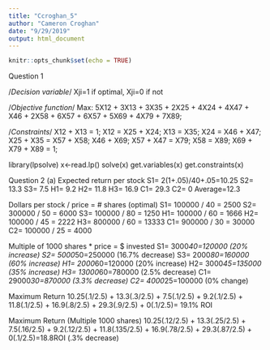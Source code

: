 ---
title: "Ccroghan_5"
author: "Cameron Croghan"
date: "9/29/2019"
output: html_document
---

```{r setup, include=FALSE}
knitr::opts_chunk$set(echo = TRUE)
```
Question 1

/*Decision variable*/
Xji=1 if optimal, Xji=0 if not

/*Objective function*/
Max: 5X12 + 3X13 + 3X35 + 2X25 + 4X24 + 4X47 + X46 + 2X58 + 6X57 + 6X57 + 5X69 + 4X79 + 7X89;

/*Constraints*/
X12 + X13 = 1;
X12 = X25 + X24;
X13 = X35;
X24 = X46 + X47;
X25 + X35 = X57 + X58;
X46 + X69;
X57 + X47 = X79;
X58 = X89;
X69 + X79 + X89 = 1;

library(lpsolve)
x<-read.lp()
solve(x)
get.variables(x)
get.constraints(x)

Question 2
(a)
Expected return per stock
S1= 2(1+.05)/40+.05=10.25
S2= 13.3
S3= 7.5
H1= 9.2
H2= 11.8
H3= 16.9
C1= 29.3
C2= 0
Average=12.3

Dollars per stock / price = # shares (optimal)
S1= 100000 / 40 = 2500
S2= 300000 / 50 = 6000
S3= 100000 / 80 = 1250
H1= 100000 / 60 = 1666
H2= 100000 / 45 = 2222
H3= 800000 / 60 = 13333
C1= 900000 / 30 = 30000
C2= 100000 / 25 = 4000

Multiple of 1000 shares * price = $ invested
S1= 3000*40=120000 (20% increase)
S2= 5000*50=250000 (16.7% decrease)
S3= 2000*80=160000 (60% increase)
H1= 2000*60=120000 (20% increase)
H2= 3000*45=135000 (35% increase)
H3= 13000*60=780000 (2.5% decrease)
C1= 29000*30=870000 (3.3% decrease)
C2= 4000*25=100000 (0% change)

Maximum Return
10.25(.1/2.5) + 13.3(.3/2.5) + 7.5(.1/2.5) + 9.2(.1/2.5) + 11.8(.1/2.5) + 16.9(.8/2.5) + 29.3(.9/2.5) + 0(.1/2.5)= 19.1% ROI

Maximum Return (Multiple 1000 shares)
10.25(.12/2.5) + 13.3(.25/2.5) + 7.5(.16/2.5) + 9.2(.12/2.5) + 11.8(.135/2.5) + 16.9(.78/2.5) + 29.3(.87/2.5) + 0(.1/2.5)=18.8ROI (.3% decrease)
